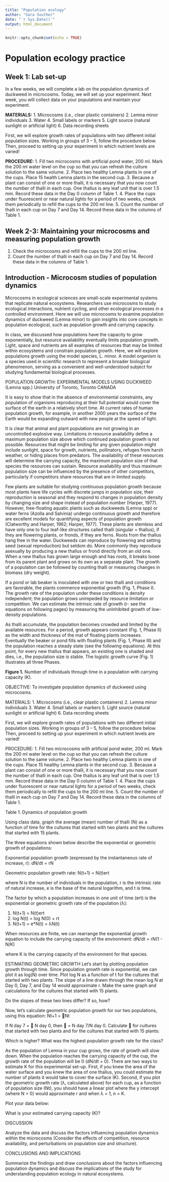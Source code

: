 ```yaml
---
title: "Population ecology"
author: "Sara Souther"
date: "`r Sys.Date()`"
output: html_document
---
```


```r
knitr::opts_chunk$set(echo = TRUE)
```

# Population ecology practice

## Week 1: Lab set-up

In a few weeks, we will complete a lab on the population dynamics of duckweed in microcosms. Today, we will set up your experiment. Next week, you will collect data on your populations and maintain your experiment.

**MATERIALS:**
1.	Microcosms (i.e., clear plastic containers)
2.	Lemna minor individuals 
3.	Water
4.	Small labels or markers
5.	Light source (natural sunlight or artificial light)
6.	Data recording sheets

First, we will explore growth rates of populations with two different initial population sizes. Working in groups of 3 – 5, follow the procedure below. Then, proceed to setting up your experiment in which nutrient levels are varied! 

**PROCEDURE:**
1.	Fill two microcosms with artificial pond water, 200 ml. Mark the 200 ml water level on the cup so that you can refresh the culture solution to the same volume. 
2.	Place two healthy Lemna plants in one of the cups. Place 15 health Lemna plants in the second cup.
3.	Because a plant can consist of one or more thalli, it is necessary that you now count the number of thalli in each cup. One thallus is any leaf unit that is over 1.5 mm. Record these data in the Day 0 column of Table 1.
4.	Place the cups under fluorescent or near natural lights for a period of two weeks, check them periodically to refill the cups to the 200 ml line.
5.	Count the number of thalli in each cup on Day 7 and Day 14. Record these data in the columns of Table 1.

## Week 2-3: Maintaining your microcosms and measuring population growth

1.	Check the microcosms and refill the cups to the 200 ml line.
5.	Count the number of thalli in each cup on Day 7 and Day 14. Record these data in the columns of Table 1.

## Introduction - Microcosm studies of population dynamics

Microcosms in ecological sciences are small-scale experimental systems that replicate natural ecosystems. Researchers use microcosms to study ecological interactions, nutrient cycling, and other ecological processes in a controlled environment. Here we will use microcosms to examine population dynamics of duckweed (Lemna minor) to gain insights into core concepts in population ecological, such as population growth and carrying capacity.

In class, we discussed how populations have the capacity to grow exponentially, but resource availability eventually limits population growth. Light, space and nutrients are all examples of resources that may be limited within ecosystems and constrain population growth. Here, we will explore populations growth using the model species, L. minor.  A model organism is a species used in scientific research to represent a broader biological phenomenon, serving as a convenient and well-understood subject for studying fundamental biological processes.

POPULATION GROWTH:  EXPERIMENTAL MODELS USING DUCKWEED (Lemna spp.)
University of Toronto, Toronto CANADA

It is easy to show that in the absence of environmental constraints, any population of organisms reproducing at their full potential would cover the surface of the earth in a relatively short time. At current rates of human population growth, for example, in another 2000 years the surface of the Earth would be expanding outward with new people at the speed of light.

It is clear that animal and plant populations are not growing in an uncontrolled explosive way. Limitations in resource availability define a maximum population size above which continued population growth is not possible. Resources that might be limiting for any given population might include sunlight, space for growth, nutrients, pollinators, refuges from harsh weather, or hiding places from predators. The availability of these resources will determine the carrying capacity, the maximum population size of that species the resources can sustain. Resource availability and thus maximum population size can be influenced by the presence of other competitors, particularly if competitors share resources that are in limited supply. 

Few plants are suitable for studying continuous population growth because most plants have life cycles with discrete jumps in population size, their reproduction is seasonal and they respond to changes in population density by changing size and shape instead of population number (Harper, 1977). However, free-floating aquatic plants such as duckweeds (Lemna spp) or water ferns (Azolla and Salvinia) undergo continuous growth and therefore are excellent models for quantifying aspects of population growth (Clatworthy and Harper, 1962; Harper, 1977). These plants are stemless and have only one to four leaf-like structures called thalli (singular = thallus), if they are flowering plants, or fronds, if they are ferns. Roots from the thallus hang free in the water. Duckweeds can reproduce by flowering and setting seed (sexual reproduction) but seldom do. More commonly they reproduce asexually by producing a new thallus or frond directly from an old one. When a new thallus has grown large enough and has roots, it breaks loose from its parent plant and grows on its own as a separate plant. The growth of a population can be followed by counting thalli or measuring changes in biomass (dry weight).

If a pond or lab beaker is inoculated with one or two thalli and conditions are favorable, the plants commence exponential growth (Fig. 1, Phase I). The growth rate of the population under these conditions is density independent; the population grows unimpeded by resource limitation or competition. We can estimate the intrinsic rate of growth (r- see the equations on following pages) by measuring the uninhibited growth of low-density populations. 

As thalli accumulate, the population becomes crowded and limited by the available resources. For a period, growth appears constant (Fig. 1, Phase II) as the width and thickness of the mat of floating plants increases. Eventually the beaker or pond fills with floating plants (Fig. 1, Phase III) and the population reaches a steady state (see the following equations). At this point, for every new thallus that appears, an existing one is shaded and dies, i.e., the population size is stable. The logistic growth curve (Fig. 1) illustrates all three Phases.

**Figure 1.** Number of individuals through time in a population with carrying capacity (K).

OBJECTIVE:
To investigate population dynamics of duckweed using microcosms.

MATERIALS:
1.	Microcosms (i.e., clear plastic containers)
2.	Lemna minor individuals 
3.	Water
4.	Small labels or markers
5.	Light source (natural sunlight or artificial light)
6.	Data recording sheets

First, we will explore growth rates of populations with two different initial population sizes. Working in groups of 3 – 5, follow the procedure below. Then, proceed to setting up your experiment in which nutrient levels are varied! 

PROCEDURE:
1.	Fill two microcosms with artificial pond water, 200 ml. Mark the 200 ml water level on the cup so that you can refresh the culture solution to the same volume. 
2.	Place two healthy Lemna plants in one of the cups. Place 15 healthy Lemna plants in the second cup.
3.	Because a plant can consist of one or more thalli, it is necessary that you now count the number of thalli in each cup. One thallus is any leaf unit that is over 1.5 mm. Record these data in the Day 0 column of Table 1.
4.	Place the cups under fluorescent or near natural lights for a period of two weeks, check them periodically to refill the cups to the 200 ml line.
5.	Count the number of thalli in each cup on Day 7 and Day 14. Record these data in the columns of Table 1.

Table 1. Dynamics of population growth

Using class data, graph the average (mean) number of thalli (N) as a function of time for the cultures that started with two plants and the cultures that started with 15 plants. 

The three equations shown below describe the exponential or geometric growth of populations:

Exponential population growth (expressed by the instantaneous rate of increase, r):
dN/dt = rN

Geometric population growth rate:
N(t+1) = N(t)ert

where N is the number of individuals in the population, r is the intrinsic rate of natural increase, e is the base of the natural logarithm, and t is time.

The factor by which a population increases in one unit of time (ert) is the exponential or geometric growth rate of the population (λ):

1)	N(t+1) = N(t)ert
2)	log N(t) = log N(0) + rt
3)	N(t+1) = e*N(t) = λN(t)

When resources are finite, we can rearrange the exponential growth equation to include the carrying capacity of the environment:
dN/dt = rN(1 - N/K)

where K is the carrying capacity of the environment for that species.

ESTIMATING GEOMETRIC GROWTH
Let’s start by plotting population growth through time. Since population growth rate is exponential, we can plot it as log(N) over time. Plot log N as a function of t for the cultures that started with two plants. The slope of a line drawn through the mean log N at Day 0, Day 7, and Day 14 would approximate r. Make the same graph and calculations for the cultures that started with 15 plants.

Do the slopes of these two lines differ? If so, how? 



Now, let’s calculate geometric population growth for our two populations, using this equation: 
Nt+1 = Nt

If N day 7 =  N day 0, then  = N day 7/N day 0. Calculate  for cultures that started with two plants and for the cultures that started with 15 plants:



Which is higher? What was the highest population growth rate for the class? 



As the population of Lemna in your cup grows, the rate of growth will slow down. When the population reaches the carrying capacity of the cup, the growth rate of the population will be 0 (dN/dt = 0). There are two ways to estimate K for this experimental set-up. First, if you knew the area of the water surface and you knew the area of one thallus, you could estimate the number of plants it would take to cover the surface (K). Second, if you plot the geometric growth rate (λ, calculated above) for each cup, as a function of population size (Nt), you should have a linear plot where the y intercept (where N = 0) would approximate r and when λ = 1, n = K. 

Plot your data below: 

What is your estimated carrying capacity (K)?


DISCUSSION 

Analyze the data and discuss the factors influencing population dynamics within the microcosms (Consider the effects of competition, resource availability, and perturbations on population size and structure).


CONCLUSIONS AND IMPLICATIONS

Summarize the findings and draw conclusions about the factors influencing population dynamics and discuss the implications of the study for understanding population ecology in natural ecosystems.

